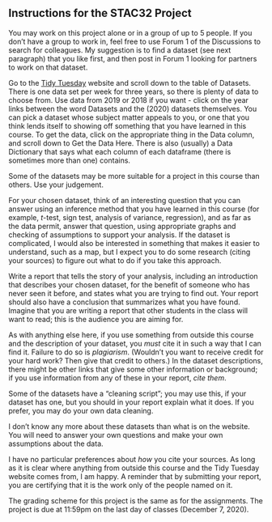 ## Instructions for the STAC32 Project

You may work on this project alone or in a group of up to 5 people. If you don't have a group to work in, feel free to use Forum 1 of the Discussions to search for colleagues. My suggestion is to find a dataset (see next paragraph) that you like first, and then post in Forum 1 looking for partners to work on that dataset.

Go to the [Tidy Tuesday](https://github.com/rfordatascience/tidytuesday) website and scroll down to the table of Datasets. There is one data set per week for three years, so there is plenty of data to choose from. Use data from 2019 or 2018 if you want - click on the year links between the word Datasets and the (2020) datasets themselves. You can pick a dataset whose subject matter appeals to you, or one that you think lends itself to showing off something that you have learned in this course. To get the data, click on the appropriate thing in the Data column, and scroll down to Get the Data Here. There is also (usually) a Data Dictionary that says what each column of each dataframe (there is sometimes more than one) contains.

Some of the datasets may be more suitable for a project in this course than others. Use your judgement.

For your chosen dataset, think of an interesting question that you can answer using an inference method that you have learned in this course (for example, $t$-test, sign test, analysis of variance, regression), and as far as the data permit, answer that question, using appropriate graphs and checking of assumptions to support your analysis. If the dataset is complicated, I would also be interested in something that makes it easier to understand, such as a map, but I expect you to do some research (citing your sources) to figure out what to do if you take this approach.

Write a report that tells the story of your analysis, including an introduction that describes your chosen dataset, for the benefit of someone who has never seen it before, and states what you are trying to find out. Your report should also have a conclusion that summarizes what you have found. Imagine that you are writing a report that other students in the class will want to read; this is the audience you are aiming for.

As with anything else here, if you use something from outside this course and the description of your dataset, you *must* cite it in such a way that I can find it. Failure to do so is *plagiarism*. (Wouldn't you want to receive credit for your hard work? Then give that credit to others.) In the dataset descriptions, there might be other links that give some other information or background; if you use information from any of these in your report, *cite them*. 

Some of the datasets have a "cleaning script"; you may use this, if your dataset has one, but you should in your report explain what it does. If you prefer, you may do your own data cleaning. 

I don't know any more about these datasets than what is on the website. You will need to answer your own questions and make your own assumptions about the data.

I have no particular preferences about *how* you cite your sources. As long as it is clear where anything from outside this course and the Tidy Tuesday website comes from, I am happy. 
A reminder that by submitting your report, you are certifying that it is the work only of the people named on it.

The grading scheme for this project is the same as for the assignments. The project is due at 11:59pm on the last day of classes (December 7, 2020).
